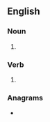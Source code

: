 ==English==

===Noun===
{{head|en|noun form}}

# {{plural of|en|scuffle}}

===Verb===
{{head|en|verb form}}

# {{en-third-person singular of|scuffle}}

===Anagrams===
* {{anagrams|en|a=cefflssu|cuffless}}